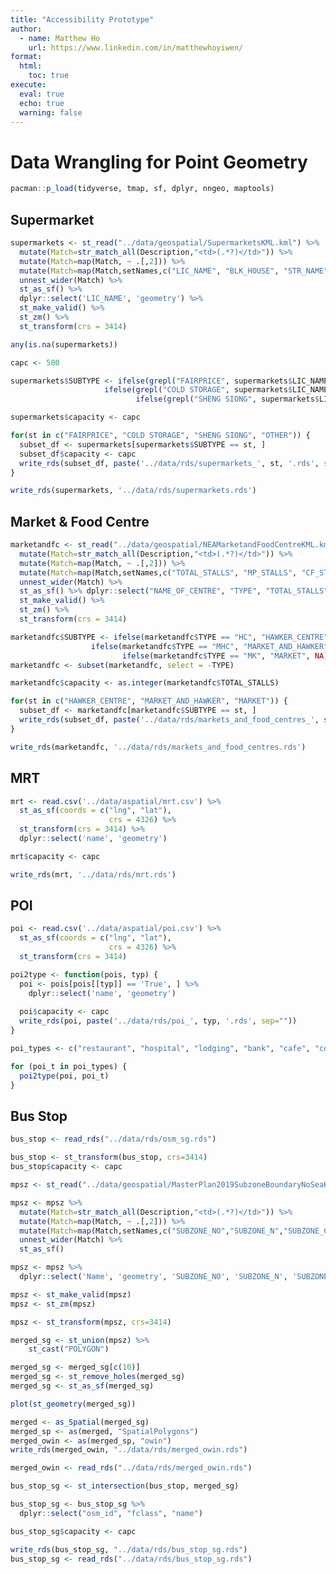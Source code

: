 ```yaml
---
title: "Accessibility Prototype"
author:
  - name: Matthew Ho
    url: https://www.linkedin.com/in/matthewhoyiwen/
format:
  html:
    toc: true
execute: 
  eval: true
  echo: true
  warning: false
---
```


# Data Wrangling for Point Geometry 

```r
pacman::p_load(tidyverse, tmap, sf, dplyr, nngeo, maptools)
```

## Supermarket

```r
supermarkets <- st_read("../data/geospatial/SupermarketsKML.kml") %>% 
  mutate(Match=str_match_all(Description,"<td>(.*?)</td>")) %>% 
  mutate(Match=map(Match, ~ .[,2])) %>% 
  mutate(Match=map(Match,setNames,c("LIC_NAME", "BLK_HOUSE", "STR_NAME", "UNIT_NO", "POSTCODE", "LIC_NO", "INC_CRC", "FMEL_UPD_D"))) %>% 
  unnest_wider(Match) %>%
  st_as_sf() %>% 
  dplyr::select('LIC_NAME', 'geometry') %>% 
  st_make_valid() %>%
  st_zm() %>%
  st_transform(crs = 3414)
```

```r
any(is.na(supermarkets))

capc <- 500
```

```r
supermarkets$SUBTYPE <- ifelse(grepl("FAIRPRICE", supermarkets$LIC_NAME, ignore.case = TRUE), "FAIRPRICE",
                     ifelse(grepl("COLD STORAGE", supermarkets$LIC_NAME, ignore.case = TRUE), "COLD STORAGE",
                            ifelse(grepl("SHENG SIONG", supermarkets$LIC_NAME, ignore.case = TRUE), "SHENG SIONG", "OTHER")))

supermarkets$capacity <- capc
```

```r
for(st in c("FAIRPRICE", "COLD STORAGE", "SHENG SIONG", "OTHER")) {
  subset_df <- supermarkets[supermarkets$SUBTYPE == st, ]
  subset_df$capacity <- capc
  write_rds(subset_df, paste('../data/rds/supermarkets_', st, '.rds', sep=""))
}
```

```r
write_rds(supermarkets, '../data/rds/supermarkets.rds')
```

## Market & Food Centre

```r
marketandfc <- st_read("../data/geospatial/NEAMarketandFoodCentreKML.kml") %>% 
  mutate(Match=str_match_all(Description,"<td>(.*?)</td>")) %>% 
  mutate(Match=map(Match, ~ .[,2])) %>% 
  mutate(Match=map(Match,setNames,c("TOTAL_STALLS", "MP_STALLS", "CF_STALLS", "POSTAL_CODE", "OWNER", "TYPE", "LOCATION_CENTRE", "NAME_OF_CENTRE", "INC_CRC", "FMEL_UP_D"))) %>% 
  unnest_wider(Match) %>%
  st_as_sf() %>% dplyr::select("NAME_OF_CENTRE", "TYPE", "TOTAL_STALLS", "geometry") %>% 
  st_make_valid() %>%
  st_zm() %>%
  st_transform(crs = 3414)
```

```r
marketandfc$SUBTYPE <- ifelse(marketandfc$TYPE == "HC", "HAWKER_CENTRE",
                  ifelse(marketandfc$TYPE == "MHC", "MARKET_AND_HAWKER",
                         ifelse(marketandfc$TYPE == "MK", "MARKET", NA)))
marketandfc <- subset(marketandfc, select = -TYPE)

marketandfc$capacity <- as.integer(marketandfc$TOTAL_STALLS)
```

```r
for(st in c("HAWKER_CENTRE", "MARKET_AND_HAWKER", "MARKET")) {
  subset_df <- marketandfc[marketandfc$SUBTYPE == st, ]
  write_rds(subset_df, paste('../data/rds/markets_and_food_centres_', st, '.rds', sep=""))
}
```

```r
write_rds(marketandfc, '../data/rds/markets_and_food_centres.rds')
```

## MRT

```r
mrt <- read.csv('../data/aspatial/mrt.csv') %>%
  st_as_sf(coords = c("lng", "lat"),
                      crs = 4326) %>%
  st_transform(crs = 3414) %>%
  dplyr::select('name', 'geometry')

mrt$capacity <- capc

write_rds(mrt, '../data/rds/mrt.rds')
```

## POI

```r
poi <- read.csv('../data/aspatial/poi.csv') %>%
  st_as_sf(coords = c("lng", "lat"),
                      crs = 4326) %>%
  st_transform(crs = 3414)
```

```r
poi2type <- function(pois, typ) {
  poi <- pois[pois[[typ]] == 'True', ] %>%
    dplyr::select('name', 'geometry')
  
  poi$capacity <- capc
  write_rds(poi, paste('../data/rds/poi_', typ, '.rds', sep=""))
}
```

```r
poi_types <- c("restaurant", "hospital", "lodging", "bank", "cafe", "convenience_store", "clothing_store", "atm", "school", "beauty_salon", "place_of_worship", "tourist_attraction", "doctor", "dentist", "gym", "night_club", "police", "library")

for (poi_t in poi_types) {
  poi2type(poi, poi_t)
}
```

## Bus Stop

```r
bus_stop <- read_rds("../data/rds/osm_sg.rds")
```

```r
bus_stop <- st_transform(bus_stop, crs=3414)
bus_stop$capacity <- capc
```

```r
mpsz <- st_read("../data/geospatial/MasterPlan2019SubzoneBoundaryNoSeaKML.kml")
```

```r
mpsz <- mpsz %>%
  mutate(Match=str_match_all(Description,"<td>(.*?)</td>")) %>%
  mutate(Match=map(Match, ~ .[,2])) %>%
  mutate(Match=map(Match,setNames,c("SUBZONE_NO","SUBZONE_N","SUBZONE_C","CA_IND", "PLN_AREA_N", "PLN_AREA_C", "REGION_N", "REGION_C", "INC_CRC", "FMEL_UPD_D"))) %>%
  unnest_wider(Match) %>%
  st_as_sf()

mpsz <- mpsz %>%
  dplyr::select('Name', 'geometry', 'SUBZONE_NO', 'SUBZONE_N', 'SUBZONE_C', 'PLN_AREA_N', 'PLN_AREA_C', 'REGION_N', 'REGION_C')

mpsz <- st_make_valid(mpsz)
mpsz <- st_zm(mpsz)
```

```r
mpsz <- st_transform(mpsz, crs=3414)
```

```r
merged_sg <- st_union(mpsz) %>%
    st_cast("POLYGON")

merged_sg <- merged_sg[c(10)]
merged_sg <- st_remove_holes(merged_sg)
merged_sg <- st_as_sf(merged_sg)

plot(st_geometry(merged_sg))
```

```r
merged <- as_Spatial(merged_sg)
merged_sp <- as(merged, "SpatialPolygons")
merged_owin <- as(merged_sp, "owin")
write_rds(merged_owin, "../data/rds/merged_owin.rds")
```

```r
merged_owin <- read_rds("../data/rds/merged_owin.rds")
```

```r
bus_stop_sg <- st_intersection(bus_stop, merged_sg)
```

```r
bus_stop_sg <- bus_stop_sg %>%
  dplyr::select("osm_id", "fclass", "name")

bus_stop_sg$capacity <- capc
```

```r
write_rds(bus_stop_sg, "../data/rds/bus_stop_sg.rds")
bus_stop_sg <- read_rds("../data/rds/bus_stop_sg.rds")
```
